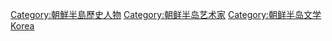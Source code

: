 {{Commonscat|Writers from Korea}}

[[Category:朝鮮半島歷史人物|Category:朝鮮半島歷史人物]]
[[Category:朝鲜半岛艺术家|Category:朝鲜半岛艺术家]]
[[Category:朝鲜半岛文学|Category:朝鲜半岛文学]]
[[Category:各國作家|Korea]]